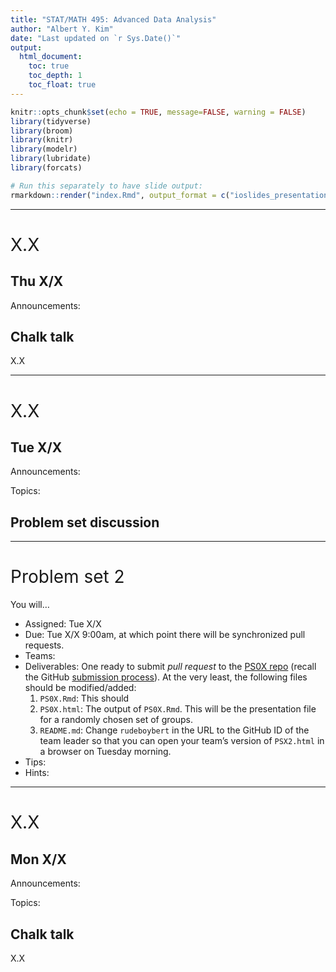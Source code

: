 ```yaml
---
title: "STAT/MATH 495: Advanced Data Analysis"
author: "Albert Y. Kim"
date: "Last updated on `r Sys.Date()`"
output:
  html_document:
    toc: true
    toc_depth: 1
    toc_float: true
---
```


<style>
h1{font-weight: 400;}
</style>

```r
knitr::opts_chunk$set(echo = TRUE, message=FALSE, warning = FALSE)
library(tidyverse)
library(broom)
library(knitr)
library(modelr)
library(lubridate)
library(forcats)
```

```r
# Run this separately to have slide output:
rmarkdown::render("index.Rmd", output_format = c("ioslides_presentation"), output_file = "slides.html")
```


***



# X.X

## Thu X/X

Announcements:

## Chalk talk

X.X




***



# X.X 

## Tue X/X

Announcements:

Topics: 

## Problem set discussion




***


# Problem set 2

<!--
<a href="https://www.kaggle.com/c/sberbank-russian-housing-market">
<img border="0" alt="Sberbank" src="images/sberbank.png" width="600">
</a>
-->


You will...

* Assigned: Tue X/X
* Due: Tue X/X 9:00am, at which point there will be synchronized pull requests.
* Teams: 
* Deliverables: One ready to submit *pull request* to the [PS0X repo](https://github.com/2017-09-Amherst-STAT495/PS0X) (recall the GitHub [submission process](https://github.com/2017-09-Amherst-STAT495/README#problem-set-submission-process)). At the very least, the following files should be modified/added:
    1. `PS0X.Rmd`: This should
    1. `PS0X.html`: The output of `PS0X.Rmd`. This will be the presentation file for a randomly chosen set of groups.
    1. `README.md`: Change `rudeboybert` in the URL to the GitHub ID of the team leader so that you can open your team's version of `PSX2.html` in a browser on Tuesday morning.
* Tips:
* Hints:




***



# X.X

## Mon X/X

Announcements:

Topics:



## Chalk talk

X.X